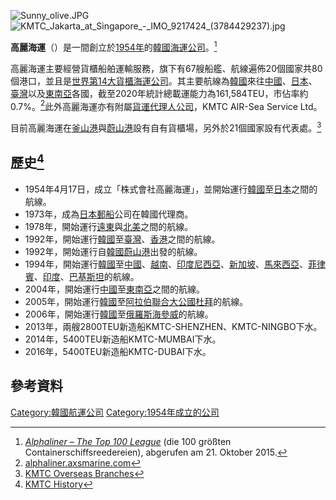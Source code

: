 {{Prose|time=2021-02-13T21:17:15+00:00}}
{{noteTA
|1=zh-cn:集装箱; zh-tw:貨櫃; zh-hk:貨櫃; zh-sg:集装箱；
|2=zh-hk:馬士基;zh-cn:马士基;zh-tw:快桅;
}}
{{Infobox Company
| name  = 高麗海運<br>{{lang|ko|고려해운 / 高麗海運}}
| name_en = Korea Marine Transport Co., Ltd. (KMTC)
| foundation       = 1954年4月17日
| location         =  {{KOR}} [[首爾特別市|首爾特別市]][[中區_(首爾)|中區]]
| area_served      = 
| industry         = 航運、船舶運送、船務代理、貨櫃集散站經營
| products         = 
| services         =  
| assets           = 
| revenue          = 
| parent           = 
| divisions        = 
| homepage         = {{URL|http://www.kmtc.co.kr/}}
| president        = 
| key_people         = 會長：朴廷錫（박정석）<br>社長：Yong Hwa Shin（신용화）
}}
[[File:Sunny_olive.JPG|thumb]]
[[File:KMTC_Jakarta_at_Singapore_-_IMO_9217424_(3784429237).jpg|thumb]]

'''高麗海運'''（{{kor|諺=고려해운|漢=高麗海運|羅=Goryeo haeun|f=y}}）是一間創立於[[1954年|1954年]]的[[韓國|韓國]][[海運|海運]][[公司|公司]]。<ref>[http://www.alphaliner.com/top100/index.php ''Alphaliner – The Top 100 League''] (die 100 größten Containerschiffsreedereien), abgerufen am 21. Oktober 2015.</ref>

高麗海運主要經營貨櫃船舶運輸服務，旗下有67艘船艦、航線遍佈20個國家共80個港口，並且是[[最大貨櫃航運商列表|世界第14大貨櫃海運公司]]。其主要航線為[[韓國|韓國]]來往[[中國|中國]]、[[日本|日本]]、[[臺灣|臺灣]]以及[[東南亞|東南亞]]各國，截至2020年統計總載運能力為161,584TEU，市佔率約0.7%。<ref>[https://alphaliner.axsmarine.com/PublicTop100/ alphaliner.axsmarine.com]</ref>此外高麗海運亦有附屬[[貨運代理人|貨運代理人]][[公司|公司]]，KMTC AIR-Sea Service Ltd。

目前高麗海運在[[釜山港|釜山港]]與[[蔚山港|蔚山港]]設有自有貨櫃場，另外於21個國家設有代表處。<ref>[http://www.kmtc.co.kr/network/foreign/1 KMTC Overseas Branches]</ref>

== 歷史<ref>[http://www.kmtc.co.kr/company/history KMTC History]</ref> ==
*1954年4月17日，成立「株式會社高麗海運」，並開始運行[[韓國|韓國]]至[[日本|日本]]之間的航線。
*1973年，成為[[日本郵船|日本郵船]]公司在韓國代理商。
*1978年，開始運行[[遠東|遠東]]與[[北美|北美]]之間的航線。
*1992年，開始運行[[韓國|韓國]]至[[臺灣|臺灣]]、[[香港|香港]]之間的航線。
*1992年，開始運行自[[韓國|韓國]][[蔚山港|蔚山港]]出發的航線。
*1994年，開始運行[[韓國|韓國]]至[[中國|中國]]、[[越南|越南]]、[[印度尼西亞|印度尼西亞]]、[[新加坡|新加坡]]、[[馬來西亞|馬來西亞]]、[[菲律賓|菲律賓]]、[[印度|印度]]、[[巴基斯坦|巴基斯坦]]的航線。
*2004年，開始運行[[中國|中國]]至[[東南亞|東南亞]]之間的航線。
*2005年，開始運行[[韓國|韓國]]至[[阿拉伯聯合大公國|阿拉伯聯合大公國]][[杜拜|杜拜]]的航線。
*2006年，開始運行[[韓國|韓國]]至[[俄羅斯|俄羅斯]][[海參威|海參威]]的航線。
*2013年，兩艘2800TEU新造船KMTC-SHENZHEN、KMTC-NINGBO下水。
*2014年，5400TEU新造船KMTC-MUMBAI下水。
*2016年，5400TEU新造船KMTC-DUBAI下水。

== 參考資料 ==
{{reflist}}

[[Category:韓國航運公司|Category:韓國航運公司]]
[[Category:1954年成立的公司|Category:1954年成立的公司]]